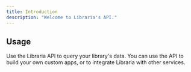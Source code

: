 ```yaml
---
title: Introduction
description: "Welcome to Libraria's API."
---
```


## Usage
Use the Libraria API to query your library's data. You can use the API to build your own custom apps, or to integrate Libraria with other services.

